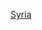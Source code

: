 {{WPSS-cat}}
{{Regional Stub Category|article=[[敘利亞|敘利亞]]|newstub=Syria-stub|category=敘利亞}}
{{Hiddencat}}

[[Category:西亚小作品‎|Syria]]